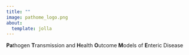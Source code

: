```yaml
---
title: ""
image: pathome_logo.png
about:
  template: jolla
---
```


**Pa**thogen **T**ransmission and **H**ealth **O**utcome **M**odels of **E**nteric Disease

